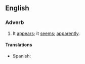==English==

===Adverb===
{{en-adv|-}}

# It [[appear]]s; it [[seem]]s; [[apparently]].

====Translations====
{{trans-top|apparently}}
* Spanish: {{t|es|por lo que parece}}
{{trans-mid}}
{{trans-bottom}}